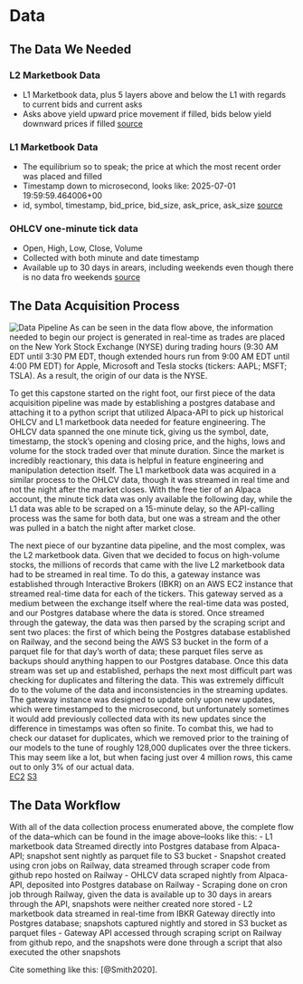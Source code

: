# Data

## The Data We Needed

### L2 Marketbook Data

- L1 Marketbook data, plus 5 layers above and below the L1 with regards to current bids and current asks
- Asks above yield upward price movement if filled, bids below yield downward prices if filled
[source](https://www.interactivebrokers.com/en/pricing/market-data-pricing.php)

### L1 Marketbook Data

- The equilibrium so to speak; the price at which the most recent order was placed and filled
- Timestamp down to microsecond, looks like: 2025-07-01 19:59:59.464006+00
- id, symbol, timestamp, bid_price, bid_size, ask_price, ask_size
[source](https://alpaca.markets/sdks/python/market_data.html#market-data)

### OHLCV one-minute tick data

- Open, High, Low, Close, Volume
- Collected with both minute and date timestamp
- Available up to 30 days in arears, including weekends even though there is no data fro weekends
[source](https://alpaca.markets/sdks/python/market_data.html#market-data)

## The Data Acquisition Process

![Data Pipeline](Capstone_Data_Collection__Process.png)
As can be seen in the data flow above, the information needed to begin our project is generated in real-time as trades are placed on the New York Stock Exchange (NYSE) during trading hours (9:30 AM EDT until 3:30 PM EDT, though extended hours run from 9:00 AM EDT until 4:00 PM EDT) for Apple, Microsoft and Tesla stocks (tickers: AAPL; MSFT; TSLA). As a result, the origin of our data is the NYSE. 

To get this capstone started on the right foot, our first piece of the data acquisition pipeline was made by establishing a postgres database and attaching it to a python script that utilized Alpaca-API to pick up historical OHLCV and L1 marketbook data needed for feature engineering. The OHLCV data spanned the one minute tick, giving us the symbol, date, timestamp, the stock's opening and closing price, and the highs, lows and volume for the stock traded over that minute duration. Since the market is incredibly reactionary, this data is helpful in feature engineering and manipulation detection itself. The L1 marketbook data was acquired in a similar process to the OHLCV data, though it was streamed in real time and not the night after the market closes. With the free tier of an Alpaca account, the minute tick data was only available the following day, while the L1 data was able to be scraped on a 15-minute delay, so the API-calling process was the same for both data, but one was a stream and the other was pulled in a batch the night after market close.

The next piece of our byzantine data pipeline, and the most complex, was the L2 marketbook data. Given that we decided to focus on high-volume stocks, the millions of records that came with the live L2 marketbook data had to be streamed in real time. To do this, a gateway instance was established through Interactive Brokers (IBKR) on an AWS EC2 instance that streamed real-time data for each of the tickers. This gateway served as a medium between the exchange itself where the real-time data was posted, and our Postgres database where the data is stored. Once streamed through the gateway, the data was then parsed by the scraping script and sent two places: the first of which being the Postgres database established on Railway, and the second being the AWS S3 bucket in the form of a parquet file for that day's worth of data; these parquet files serve as backups should anything happen to our Postgres database. Once this data stream was set up and established, perhaps the next most difficult part was checking for duplicates and filtering the data. This was extremely difficult do to the volume of the data and inconsistencies in the streaming updates. The gateway instance was designed to update only upon new updates, which were timestamped to the microsecond, but unfortunately sometimes it would add previously collected data with its new updates since the difference in timestamps was often so finite. To combat this, we had to check our dataset for duplicates, which we removed prior to the training of our models to the tune of roughly 128,000 duplicates over the three tickers. This may seem like a lot, but when facing just over 4 million rows, this came out to only 3% of our actual data.  
[EC2](https://docs.aws.amazon.com/AWSEC2/latest/UserGuide/concepts.html)
[S3](https://docs.aws.amazon.com/AmazonS3/latest/userguide/Welcome.html)

## The Data Workflow
With all of the data collection process enumerated above, the complete flow of the data--which can be found in the image above--looks like this:
- L1 marketbook data Streamed directly into Postgres database from Alpaca-API; snapshot sent nightly as parquet file to S3 bucket
- Snapshot created using cron jobs on Railway, data streamed through scraper code from github repo hosted on Railway
- OHLCV data scraped nightly from Alpaca-API, deposited into Postgres database on Railway
- Scraping done on cron job through Railway, given the data is available up to 30 days in arears through the API, snapshots were neither created nore stored
- L2 marketbook data streamed in real-time from IBKR Gateway directly into Postgres database; snapshots captured nightly and stored in S3 bucket as parquet files
- Gateway API accessed through scraping script on Railway from github repo, and the snapshots were done through a script that also executed the other snapshots


Cite something like this: [@Smith2020].
